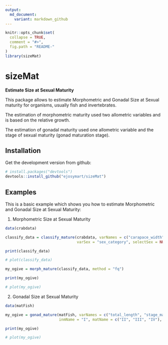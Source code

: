 ```yaml
---
output:
  md_document:
    variant: markdown_github
---
```


```r
knitr::opts_chunk$set(
  collapse = TRUE,
  comment = "#>",
  fig.path = "README-"
)
library(sizeMat)
```


# sizeMat

**Estimate Size at Sexual Maturity**

This package allows to estimate Morphometric and Gonadal Size at Sexual maturity for organisms, usually fish and invertebrates.

The estimation of morphometric maturity used two allometric variables and is based on the relative growth.

The estimation of gonadal maturity used one allometric variable and the stage of sexual maturity (gonad maturation stage).


## Installation

Get the development version from github:

```R
# install.packages("devtools")
devtools::install_github("ejosymart/sizeMat")
```


## Examples

This is a basic example which shows you how to estimate Morphometric and Gonadal Size at Sexual Maturity:

1. Morphometric Size at Sexual Maturity

```r
data(crabdata)

classify_data = classify_mature(crabdata, varNames = c("carapace_width", "chela_heigth"), 
                                varSex = "sex_category", selectSex = NULL, method = "ld")

print(classify_data)

# plot(classify_data)

my_ogive = morph_mature(classify_data, method = "fq")

print(my_ogive)

# plot(my_ogive)
```


2. Gonadal Size at Sexual Maturity

```r
data(matFish)

my_ogive = gonad_mature(matFish, varNames = c("total_length", "stage_mat"), 
                        inmName = "I", matName = c("II", "III", "IV"), method = "fq", niter = 999)

print(my_ogive)

# plot(my_ogive)
```

